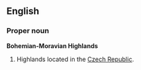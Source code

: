 ==English==

===Proper noun===
'''Bohemian-Moravian Highlands'''

# Highlands located in the [[Czech Republic]].